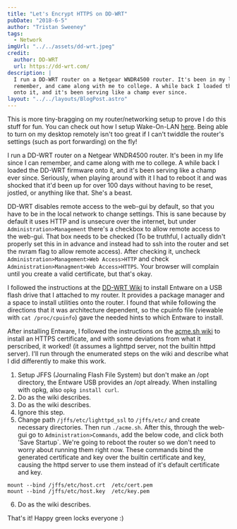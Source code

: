 ```yaml
---
title: "Let's Encrypt HTTPS on DD-WRT"
pubDate: "2018-6-5"
author: "Tristan Sweeney"
tags:
  - Network
imgUrl: "../../assets/dd-wrt.jpeg"
credit:
  author: DD-WRT
  url: https://dd-wrt.com/
description: |
  I run a DD-WRT router on a Netgear WNDR4500 router. It's been in my life since I can
  remember, and came along with me to college. A while back I loaded the DD-WRT firmware
  onto it, and it's been serving like a champ ever since.
layout: "../../layouts/BlogPost.astro"
---
```


This is more tiny-bragging on my router/networking setup to prove I do this stuff for fun. You can check out how I setup Wake-On-LAN [here](/networking/2018/06/04/Wake-On-LAN.html). Being able to turn on my desktop remotely isn't too great if I can't twiddle the router's settings (such as port forwarding) on the fly!

I run a DD-WRT router on a Netgear WNDR4500 router. It's been in my life since I can remember, and came along with me to college. A while back I loaded the DD-WRT firmware onto it, and it's been serving like a champ ever since. Seriously, when playing around with it I had to reboot it and was shocked that it'd been up for over 100 days without having to be reset, jostled, or anything like that. She's a beast.

DD-WRT disables remote access to the web-gui by default, so that you have to be in the local network to change settings. This is sane because by default it uses HTTP and is unsecure over the internet, but under `Administration>Management` there's a checkbox to allow remote access to the web-gui. That box needs to be checked (To be truthful, I actually didn't properly set this in in advance and instead had to ssh into the router and set the nvram flag to allow remote access). After checking it, uncheck `Administration>Management>Web Access>HTTP` and check `Administration>Managment>Web Access>HTTPS`. Your browser will complain until you create a valid certificate, but that's okay.

I followed the instructions at the [DD-WRT Wiki](https://wiki.dd-wrt.com/wiki/index.php/Installing_Entware) to install Entware on a USB flash drive that I attached to my router. It provides a package manager and a space to install utilities onto the router. I found that while following the directions that it was architecture dependent, so the cpuinfo file (viewable with `cat /proc/cpuinfo`) gave the needed hints to which Entware to install.

After installing Entware, I followed the instructions on the [acme.sh wiki](https://github.com/Neilpang/acme.sh/wiki/How-to-run-on-DD-WRT-with-lighttpd) to install an HTTPS certificate, and with some deviations from what it perscribed, it worked! (it assumes a lighttpd server, not the builtin httpd server). I'll run through the enumerated steps on the wiki and describe what I did differently to make this work.

1. Setup JFFS (Journaling Flash File System) but don't make an /opt directory, the Entware USB provides an /opt already. When installing with opkg, also `opkg install curl`.
2. Do as the wiki describes.
3. Do as the wiki describes.
4. Ignore this step.
5. Change path `/jffs/etc/lighttpd_ssl` to `/jffs/etc/` and create necessary directories. Then run `./acme.sh`. After this, through the web-gui go to `Administration>Commands`, add the below code, and click both 'Save Startup`. We're going to reboot the router so we don't need to worry about running them right now. These commands bind the generated certificate and key over the builtin certificate and key, causing the httpd server to use them instead of it's default certificate and key.

```
mount --bind /jffs/etc/host.crt  /etc/cert.pem
mount --bind /jffs/etc/host.key  /etc/key.pem
```

6. Do as the wiki describes.

That's it! Happy green locks everyone :)
